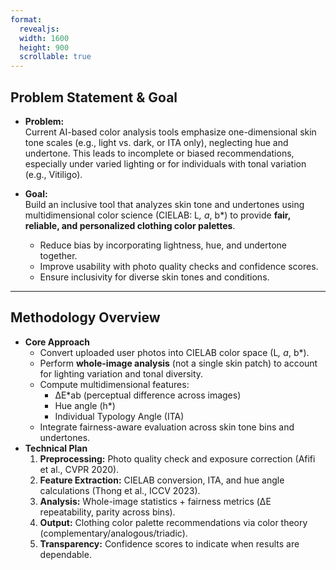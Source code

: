 ```yaml
---
format:
  revealjs:
  width: 1600
  height: 900
  scrollable: true
---
```


## Problem Statement & Goal

- **Problem:**  
  Current AI-based color analysis tools emphasize one-dimensional skin tone scales (e.g., light vs. dark, or ITA only), neglecting hue and undertone. This leads to incomplete or biased recommendations, especially under varied lighting or for individuals with tonal variation (e.g., Vitiligo).  

- **Goal:**  
  Build an inclusive tool that analyzes skin tone and undertones using multidimensional color science (CIELAB: L*, a*, b*) to provide **fair, reliable, and personalized clothing color palettes**.  
  - Reduce bias by incorporating lightness, hue, and undertone together.  
  - Improve usability with photo quality checks and confidence scores.  
  - Ensure inclusivity for diverse skin tones and conditions.  

---

## Methodology Overview

- **Core Approach**  
  - Convert uploaded user photos into CIELAB color space (L*, a*, b*).  
  - Perform **whole-image analysis** (not a single skin patch) to account for lighting variation and tonal diversity.  
  - Compute multidimensional features:  
    - ΔE\*ab (perceptual difference across images)  
    - Hue angle (h\*)  
    - Individual Typology Angle (ITA)  
  - Integrate fairness-aware evaluation across skin tone bins and undertones.  

- **Technical Plan**  
  1. **Preprocessing:** Photo quality check and exposure correction (Afifi et al., CVPR 2020).  
  2. **Feature Extraction:** CIELAB conversion, ITA, and hue angle calculations (Thong et al., ICCV 2023).  
  3. **Analysis:** Whole-image statistics + fairness metrics (ΔE repeatability, parity across bins).  
  4. **Output:** Clothing color palette recommendations via color theory (complementary/analogous/triadic).  
  5. **Transparency:** Confidence scores to indicate when results are dependable.  
